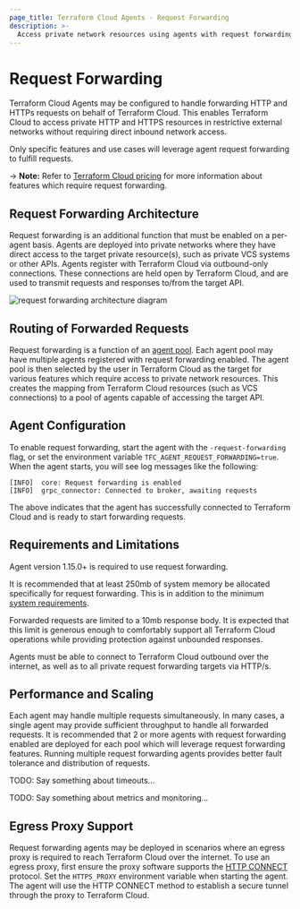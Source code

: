 ```yaml
---
page_title: Terraform Cloud Agents - Request Forwarding
description: >-
  Access private network resources using agents with request forwarding.
---
```


# Request Forwarding

Terraform Cloud Agents may be configured to handle forwarding HTTP and HTTPs
requests on behalf of Terraform Cloud. This enables Terraform Cloud to access
private HTTP and HTTPS resources in restrictive external networks without
requiring direct inbound network access.

Only specific features and use cases will leverage agent request forwarding to
fulfill requests.

-> **Note:** Refer to [Terraform Cloud pricing](https://www.hashicorp.com/products/terraform/pricing) for more information about features which require request forwarding.

## Request Forwarding Architecture

Request forwarding is an additional function that must be enabled on a per-agent
basis. Agents are deployed into private networks where they have direct access
to the target private resource(s), such as private VCS systems or other APIs.
Agents register with Terraform Cloud via outbound-only connections. These
connections are held open by Terraform Cloud, and are used to transmit requests
and responses to/from the target API.

![request forwarding architecture diagram](/img/request-forwarding-arch.png)

## Routing of Forwarded Requests

Request forwarding is a function of an
[agent pool](/terraform/cloud-docs/agents/agent-pools). Each agent pool may have
multiple agents registered with request forwarding enabled. The agent pool is
then selected by the user in Terraform Cloud as the target for various features
which require access to private network resources. This creates the mapping from
Terraform Cloud resources (such as VCS connections) to a pool of agents capable
of accessing the target API.

## Agent Configuration

To enable request forwarding, start the agent with the `-request-forwarding`
flag, or set the environment variable `TFC_AGENT_REQUEST_FORWARDING=true`. When
the agent starts, you will see log messages like the following:

```
[INFO]  core: Request forwarding is enabled
[INFO]  grpc_connector: Connected to broker, awaiting requests
```

The above indicates that the agent has successfully connected to Terraform Cloud
and is ready to start forwarding requests.

## Requirements and Limitations

Agent version 1.15.0+ is required to use request forwarding.

It is recommended that at least 250mb of system memory be allocated specifically
for request forwarding. This is in addition to the minimum
[system requirements](/terraform/cloud-docs/agents/requirements).

Forwarded requests are limited to a 10mb response body. It is expected that this
limit is generous enough to comfortably support all Terraform Cloud operations
while providing protection against unbounded responses.

Agents must be able to connect to Terraform Cloud outbound over the internet, as
well as to all private request forwarding targets via HTTP/s.

## Performance and Scaling

Each agent may handle multiple requests simultaneously. In many cases, a single
agent may provide sufficient throughput to handle all forwarded requests. It is
recommended that 2 or more agents with request forwarding enabled are deployed
for each pool which will leverage request forwarding features. Running multiple
request forwarding agents provides better fault tolerance and distribution of
requests.

TODO: Say something about timeouts...

TODO: Say something about metrics and monitoring...

## Egress Proxy Support

Request forwarding agents may be deployed in scenarios where an egress proxy
is required to reach Terraform Cloud over the internet. To use an egress proxy,
first ensure the proxy software supports the
[HTTP CONNECT](https://developer.mozilla.org/en-US/docs/Web/HTTP/Methods/CONNECT)
protocol. Set the `HTTPS_PROXY` environment variable when starting the agent.
The agent will use the HTTP CONNECT method to establish a secure tunnel through
the proxy to Terraform Cloud.
